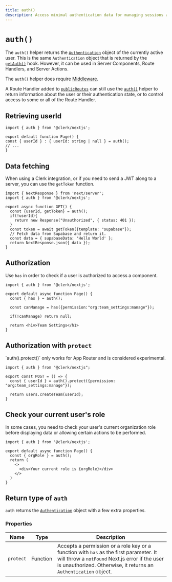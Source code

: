 ```yaml
---
title: auth()
description: Access minimal authentication data for managing sessions and data fetching.
---
```


# `auth()`

The `auth()` helper returns the [`Authentication`](/docs/references/nextjs/authentication-object) object of the currently active user. This is the same `Authentication` object that is returned by the [`getAuth()`](/docs/references/nextjs/get-auth) hook. However, it can be used in Server Components, Route Handlers, and Server Actions.

The `auth()` helper does require [Middleware](/docs/references/nextjs/auth-middleware). 

A Route Handler added to [`publicRoutes`](/docs/references/nextjs/auth-middleware#making-pages-public-using-public-routes) can still use the [`auth()`](/docs/references/nextjs/auth) helper to return information about the user or their authentication state, or to control access to some or all of the Route Handler.

## Retrieving userId

```tsx filename="app/page.[jsx/tsx]"
import { auth } from '@clerk/nextjs';

export default function Page() {
const { userId } : { userId: string | null } = auth();
// ...
}
```

## Data fetching

When using a Clerk integration, or if you need to send a JWT along to a server, you can use the `getToken` function.

```tsx filename="app/api/example/route.[jsx/tsx]"
import { NextResponse } from 'next/server';
import { auth } from '@clerk/nextjs';

export async function GET() {
  const {userId, getToken} = auth();
  if(!userId){
    return new Response("Unauthorized", { status: 401 });
  }
  const token = await getToken({template: "supabase"});
  // Fetch data from Supabase and return it.
  const data = { supabaseData: 'Hello World' };
  return NextResponse.json({ data });
}
```

## Authorization

Use `has` in order to check if a user is authorized to access a component.

```tsx filename="app/page.[jsx/tsx]"
import { auth } from '@clerk/nextjs';

export default async function Page() {
  const { has } = auth();

  const canManage = has({permission:"org:team_settings:manage"});

  if(!canManage) return null;  

  return <h1v>Team Settings</h1>
}
```

## Authorization with `protect`

<Callout type="warning" emoji="⚠️">
  `auth().protect()` only works for App Router and is considered experimental.
</Callout>

```tsx filename="app/api/route.[js/ts]"
import { auth } from "@clerk/nextjs";

export const POST = () => {
  const { userId } = auth().protect({permission: "org:team_settings:manage"});

  return users.createTeam(userId);
}
```


## Check your current user's role

In some cases, you need to check your user's current organization role before displaying data or allowing certain actions to be performed.

```tsx filename="app/page.[jsx/tsx]"
import { auth } from '@clerk/nextjs';

export default async function Page() {
  const { orgRole } = auth();
  return (
    <>
      <div>Your current role is {orgRole}</div>
    </>
  )
}
```


## Return type of `auth`

`auth` returns the [`Authentication`](/docs/references/nextjs/authentication-object) object with a few extra properties.

### Properties

| Name | Type | Description |
| --- | --- | --- |
| `protect` | Function | Accepts a permission or a role key or a function with `has` as the first parameter. It will throw a `notFound` Next.js error if the user is unauthorized. Otherwise, it returns an `Authentication` object. |